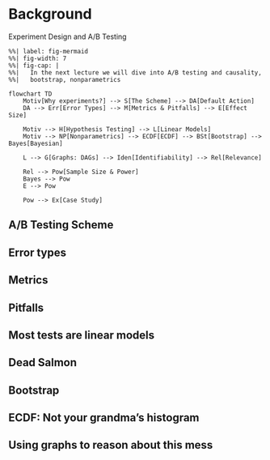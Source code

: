 # Background

Experiment Design and A/B Testing

```mermaid
%%| label: fig-mermaid
%%| fig-width: 7
%%| fig-cap: |
%%|   In the next lecture we will dive into A/B testing and causality,
%%|   bootstrap, nonparametrics

flowchart TD
	Motiv[Why experiments?] --> S[The Scheme] --> DA[Default Action]
    DA --> Err[Error Types] --> M[Metrics & Pitfalls] --> E[Effect Size]

    Motiv --> H[Hypothesis Testing] --> L[Linear Models]
    Motiv --> NP[Nonparametrics] --> ECDF[ECDF] --> BSt[Bootstrap] --> Bayes[Bayesian]

    L --> G[Graphs: DAGs] --> Iden[Identifiability] --> Rel[Relevance]

    Rel --> Pow[Sample Size & Power]
    Bayes --> Pow
    E --> Pow

    Pow --> Ex[Case Study]
```


## A/B Testing Scheme


## Error types


## Metrics


## Pitfalls


## Most tests are linear models


## Dead Salmon


## Bootstrap


## ECDF: Not your grandma's histogram


## Using graphs to reason about this mess

